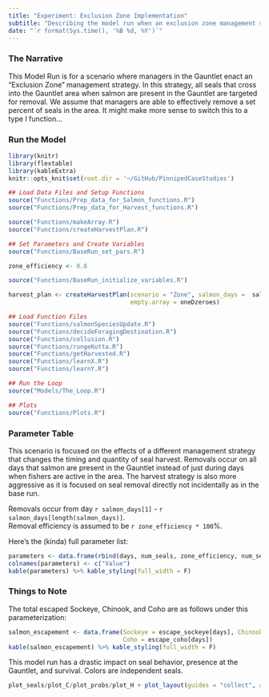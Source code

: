 ```yaml
---
title: "Experiment: Exclusion Zone Implementation"
subtitle: "Describing the model run when an exclusion zone management strategy is implemented"
date: "`r format(Sys.time(), '%B %d, %Y')`"
---
```


### The Narrative

This Model Run is for a scenario where managers in the Gauntlet enact an "Exclusion Zone" management strategy. In this strategy, all seals that cross into the Gauntlet area when salmon are present in the Gauntlet are targeted for removal. We assume that managers are able to effectively remove a set percent of seals in the area. It might make more sense to switch this to a type I function...

### Run the Model

```r
library(knitr)
library(flextable)
library(kableExtra)
knitr::opts_knit$set(root.dir = '~/GitHub/PinnipedCaseStudies')
```

```r

## Load Data Files and Setup Functions 
source("Functions/Prep_data_for_Salmon_functions.R")
source("Functions/Prep_data_for_Harvest_functions.R")

source("Functions/makeArray.R")
source("Functions/createHarvestPlan.R")

## Set Parameters and Create Variables
source("Functions/BaseRun_set_pars.R")

zone_efficiency <- 0.8

source("Functions/BaseRun_initialize_variables.R")

harvest_plan <- createHarvestPlan(scenario = "Zone", salmon_days =  salmon_days, 
                                  empty.array = oneDzeroes)

## Load Function Files
source("Functions/salmonSpeciesUpdate.R")
source("Functions/decideForagingDestination.R")
source("Functions/collusion.R")
source("Functions/rungeKutta.R")
source("Functions/getHarvested.R")
source("Functions/learnX.R")
source("Functions/learnY.R")

## Run the Loop
source("Models/The_Loop.R")

## Plots
source("Functions/Plots.R")
```

### Parameter Table

This scenario is focused on the effects of a different management strategy that changes the timing and quantity of seal harvest. Removals occur on all days that salmon are present in the Gauntlet instead of just during days when fishers are active in the area. The harvest strategy is also more aggressive as it is focused on seal removal directly not incidentally as in the base run.

Removals occur from day `r salmon_days[1]` - `r salmon_days[length(salmon_days)]`.  
Removal efficiency is assumed to be `r zone_efficiency * 100`%.

Here's the (kinda) full parameter list:
```r
parameters <- data.frame(rbind(days, num_seals, zone_efficiency, num_seals_2_copy, sockeye_escape_rate, chinook_escape_rate, coho_escape_rate, min_fishers, max_fishers, fishery_open, fishery_close, sockeye_fish_rate, chinook_fish_rate, coho_fish_rate, natural_mort, Cmax, alpha))
colnames(parameters) <- c("Value")
kable(parameters) %>% kable_styling(full_width = F)
```

### Things to Note

The total escaped Sockeye, Chinook, and Coho are as follows under this parameterization:

```r
salmon_escapement <- data.frame(Sockeye = escape_sockeye[days], Chinook = escape_chinook[days],
                                Coho = escape_coho[days])
kable(salmon_escapement) %>% kable_styling(full_width = F)
```

This model run has a drastic impact on seal behavior, presence at the Gauntlet, and survival. 
Colors are independent seals.
```r
plot_seals/plot_C/plot_probs/plot_H + plot_layout(guides = "collect", axes = "collect")
```


